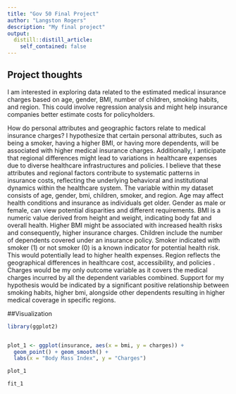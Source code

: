 ```yaml
---
title: "Gov 50 Final Project"
author: "Langston Rogers"
description: "My final project"
output:
  distill::distill_article:
    self_contained: false
---
```




## Project thoughts

I am interested in exploring data related to the estimated medical insurance charges based on age, gender, BMI, number of children, smoking habits, and region. This could involve regression analysis and might help insurance companies better estimate costs for policyholders.

How do personal attributes and geographic factors relate to medical insurance charges? I hypothesize that certain personal attributes, such as being a smoker, having a higher BMI, or having more dependents, will be associated with higher medical insurance charges. Additionally, I anticipate that regional differences might lead to variations in healthcare expenses due to diverse healthcare infrastructures and policies. I believe that these attributes and regional factors contribute to systematic patterns in insurance costs, reflecting the underlying behavioral and institutional dynamics within the healthcare system. The variable within my dataset consists of age, gender, bmi, children, smoker, and region. Age may affect health conditions and insurance as individuals get older. Gender as male or female, can view potential disparities and different requirements. BMI is a  numeric value derived from height and weight, indicating body fat and overall health. Higher BMI might be associated with increased health risks and consequently, higher insurance charges. Children include the number of dependents covered under an insurance policy. Smoker indicated with smoker (1) or not smoker (0) is a known indicator for potential health risk. This would potentially lead to higher health expenses. Region reflects the geographical differences in healthcare cost, accessibility, and policies . Charges would be my only outcome variable as it covers the medical charges incurred by all the dependent variables combined. Support for my hypothesis would be indicated by a significant positive relationship between smoking habits, higher bmi, alongside other dependents resulting in higher medical coverage in specific regions. 

##Visualization
```r
library(ggplot2)


plot_1 <- ggplot(insurance, aes(x = bmi, y = charges)) +
  geom_point() + geom_smooth() +
  labs(x = "Body Mass Index", y = "Charges")

plot_1

fit_1


  


```

